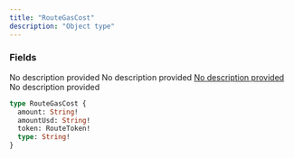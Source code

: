 ```yaml
---
title: "RouteGasCost"
description: "Object type"
---
```


### Fields

<ResponseField name="amount" type="String!" required>
  No description provided
</ResponseField>

<ResponseField name="amountUsd" type="String!" required>
  No description provided
</ResponseField>

<a href="/api-reference/types/routetoken">
  <ResponseField name="token" type="RouteToken!" required>
    No description provided
  </ResponseField>
</a>

<ResponseField name="type" type="String!" required>
  No description provided
</ResponseField>


```graphql RouteGasCost
type RouteGasCost {
  amount: String!
  amountUsd: String!
  token: RouteToken!
  type: String!
}
```
